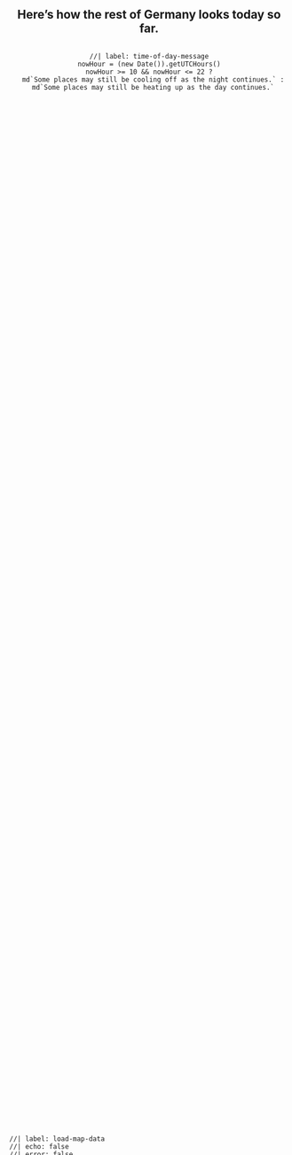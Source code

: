 ::::{.iihrn-section #map-section}
::::{.column-page-inset .grid}
:::{.g-col-12 .g-col-md-4}

:::{style="display:flex; flex-direction: column; justify-content: center; text-align: center; height: 100%;"}
# Here's how the rest of Germany looks today so far.

```ojs
//| label: time-of-day-message
nowHour = (new Date()).getUTCHours()
nowHour >= 10 && nowHour <= 22 ?
  md`Some places may still be cooling off as the night continues.` :
  md`Some places may still be heating up as the day continues.`
```

:::

:::
:::{.g-col-12 .g-col-md-8 style="display: flex; flex-direction: column; justify-content: center;"}

```ojs
//| label: load-map-data
//| echo: false
//| error: false
statsAllRaw = FA(bucket_base + "stats/stats_all.json").json()

// statsAllRaw is an object with keys by station id, but we
// need an array with an id field. let's move the ids in
statsAll = {
  const statsArray = []
  Object.keys(statsAllRaw).map(k => statsArray.push({...statsAllRaw[k], id: k}))
  const tidiedStats = aq.from(statsArray)
    .derive({
      lat: d => op.parse_float(d.isit_lat),
      lon: d => op.parse_float(d.isit_lon),
      isit_average: d => op.parse_float(d.isit_average),
      // current? (that's the actual avg temp)
      isit_maximum: d => op.parse_float(d.isit_maximum),
      isit_minimum: d => op.parse_float(d.isit_minimum),
      max_when: d => op.parse_date(d.isit_maximum_dt),
      min_when: d => op.parse_date(d.isit_minimum_dt),
      slug: d =>
        op.replace(
          op.replace(
            op.replace(
              op.lower(d.isit_label),
              /\s-\s/g, "-"),
            /\s/g, "-"),
          /[()]/g, "")
    })
    // mark as stale if latest obs are > 24 hours old
    .derive({
      max_stale:
        d => ((d.max_when - op.now()) / (1000 * 60)) / (24 * 60) > 1,
      min_stale:
        d => ((d.min_when - op.now()) / (1000 * 60)) / (24 * 60) > 1
    })
    .objects()
  return(tidiedStats)
}
```

```ojs
//| label: filter-points
currentStats = statsAll.filter(d => (!d.max_stale) && (!d.min_stale))
staleStats = statsAll.filter(d => d.max_stale || d.min_stale)
```

```ojs
//| label: draw-map
//| classes: iihrn-map
//| echo: false
//| error: false
germany = FileAttachment("/assets/germany.geojson").json()
Plot = import("https://esm.run/@observablehq/plot")

answer_domain = [
  "Hell no!",
  "No!",
  "Nope",
  "Not really",
  "Yup",
  "Yeah!",
  "Hell yeah!"]

Plot.plot({
  projection: {
    type: "equirectangular",
    rotate: [-10.4515,  -51.1657],
    domain: d3.geoCircle().center([10.4515, 51.1657]).radius(4.25)(),
  },
  marks: [
    // Plot.graticule(),
    Plot.geo(germany, {
      fill: "#00000009",
      stroke: "#dddddd"
    }),
    // replace stale locations with crosses
    Plot.dot(staleStats, {
      x: "lon",
      y: "lat",
      stroke: "lightgrey",
      r: 6,
      symbol: "times"
    }),
    Plot.dot(currentStats, {
      x: "lon",
      y: "lat",
      fill: "isit_answer",
      stroke: d =>
        d.isit_answer == "Hell no!" || d.isit_answer == "Hell yeah!" ?
        "black" :
        "#00000099",
      strokeWidth: 0.75,
      r: 6,
    }),
    Plot.tip(currentStats, tipTemplate),
    // enlarge dot you're pointing to
    Plot.dot(currentStats, Plot.pointer({
      x: "lon",
      y: "lat",
      fill: "isit_answer",
      stroke: d =>
        d.isit_answer == "Hell no!" || d.isit_answer == "Hell yeah!" ?
        "black" :
        "#00000099",
      strokeWidth: 0.75,
      r: 12,
    })),
    // enlargen clickable areas with invisible voronoi polys
    Plot.voronoi(currentStats, {
      x: "lon",
      y: "lat",
      fill: "transparent",
      stroke: "transparent",
      href: d => "/places/" + d.slug,
    }),

  ],
  color: {
    type: "ordinal",
    domain: answer_domain,
    range: ["#2166acff",
            "#67a9cfff",
            "#d1e5f0ff",
            "#f7f7f7ff",
            "#fddbc7ff",
            "#ef8a62ff",
            "#b2182bff"]
  },
  height: 600,
})

```

```ojs
//| label: tip-template
// breaking out the pointer layer for readability
// (and in case we decide to customise it later)
tipTemplate = Plot.pointer({
  x: "lon",
  y: "lat",
  channels: {
    place: {
      label: "",
      value: d => d.isit_label,
    },
    label: {
      label: "",
      value: d => d.isit_comment
    },
    separator: {
      label: "",
      value: d => ""
    },
    isit_maximum: {
      label: "Max:",
      value: d => d.isit_maximum + "°C"
    },
    isit_minimum: {
      label: "Min:",
      value: d => d.isit_minimum + "°C"
    }
  },
  fontSize: 20,
  fontFamily: "Roboto Condensed",
  format: {
    x: null,
    y: null
  },
  lineWidth: 20,
  lineHeight: 1.25,
  pointerSize: 0,
  fillOpacity: 0.8,
  strokeOpacity: 0
})
```

:::
::::
:::::
